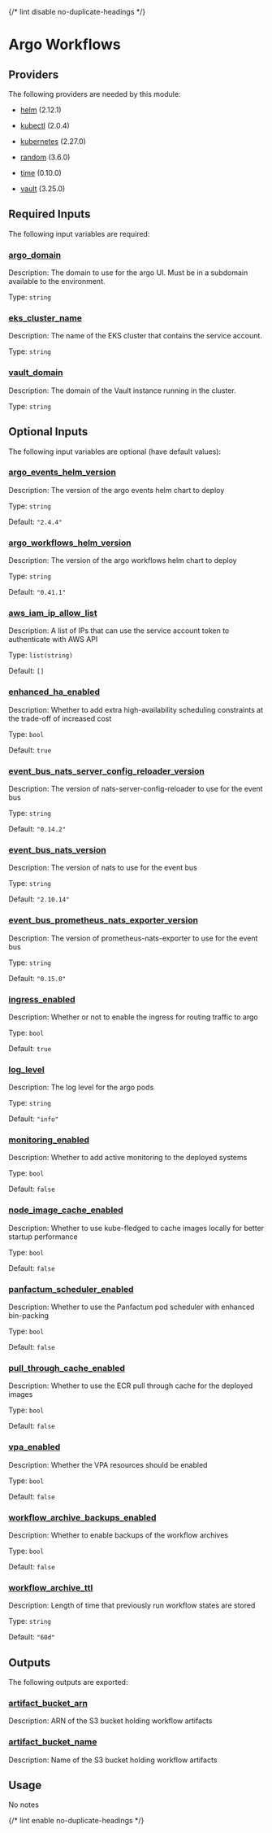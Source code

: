 
{/* lint disable no-duplicate-headings */}

# Argo Workflows

<ModuleHeader name="kube_argo" sourceHref="https://github.com/Panfactum/stack/tree/__PANFACTUM_VERSION_EDGE__/packages/infrastructure/kube_argo" status="alpha" type="direct" />

## Providers

The following providers are needed by this module:

* [helm](https://registry.terraform.io/providers/hashicorp/helm/2.12.1/docs) (2.12.1)

* [kubectl](#requirement_kubectl) (2.0.4)

* [kubernetes](https://registry.terraform.io/providers/hashicorp/kubernetes/2.27.0/docs) (2.27.0)

* [random](https://registry.terraform.io/providers/hashicorp/random/3.6.0/docs) (3.6.0)

* [time](https://registry.terraform.io/providers/hashicorp/time/0.10.0/docs) (0.10.0)

* [vault](https://registry.terraform.io/providers/hashicorp/vault/3.25.0/docs) (3.25.0)

## Required Inputs

The following input variables are required:

### <a name="input_argo_domain" /> [argo\_domain](#input_argo_domain)

Description: The domain to use for the argo UI. Must be in a subdomain available to the environment.

Type: `string`

### <a name="input_eks_cluster_name" /> [eks\_cluster\_name](#input_eks_cluster_name)

Description: The name of the EKS cluster that contains the service account.

Type: `string`

### <a name="input_vault_domain" /> [vault\_domain](#input_vault_domain)

Description: The domain of the Vault instance running in the cluster.

Type: `string`

## Optional Inputs

The following input variables are optional (have default values):

### <a name="input_argo_events_helm_version" /> [argo\_events\_helm\_version](#input_argo_events_helm_version)

Description: The version of the argo events helm chart to deploy

Type: `string`

Default: `"2.4.4"`

### <a name="input_argo_workflows_helm_version" /> [argo\_workflows\_helm\_version](#input_argo_workflows_helm_version)

Description: The version of the argo workflows helm chart to deploy

Type: `string`

Default: `"0.41.1"`

### <a name="input_aws_iam_ip_allow_list" /> [aws\_iam\_ip\_allow\_list](#input_aws_iam_ip_allow_list)

Description: A list of IPs that can use the service account token to authenticate with AWS API

Type: `list(string)`

Default: `[]`

### <a name="input_enhanced_ha_enabled" /> [enhanced\_ha\_enabled](#input_enhanced_ha_enabled)

Description: Whether to add extra high-availability scheduling constraints at the trade-off of increased cost

Type: `bool`

Default: `true`

### <a name="input_event_bus_nats_server_config_reloader_version" /> [event\_bus\_nats\_server\_config\_reloader\_version](#input_event_bus_nats_server_config_reloader_version)

Description: The version of nats-server-config-reloader to use for the event bus

Type: `string`

Default: `"0.14.2"`

### <a name="input_event_bus_nats_version" /> [event\_bus\_nats\_version](#input_event_bus_nats_version)

Description: The version of nats to use for the event bus

Type: `string`

Default: `"2.10.14"`

### <a name="input_event_bus_prometheus_nats_exporter_version" /> [event\_bus\_prometheus\_nats\_exporter\_version](#input_event_bus_prometheus_nats_exporter_version)

Description: The version of prometheus-nats-exporter to use for the event bus

Type: `string`

Default: `"0.15.0"`

### <a name="input_ingress_enabled" /> [ingress\_enabled](#input_ingress_enabled)

Description: Whether or not to enable the ingress for routing traffic to argo

Type: `bool`

Default: `true`

### <a name="input_log_level" /> [log\_level](#input_log_level)

Description: The log level for the argo pods

Type: `string`

Default: `"info"`

### <a name="input_monitoring_enabled" /> [monitoring\_enabled](#input_monitoring_enabled)

Description: Whether to add active monitoring to the deployed systems

Type: `bool`

Default: `false`

### <a name="input_node_image_cache_enabled" /> [node\_image\_cache\_enabled](#input_node_image_cache_enabled)

Description: Whether to use kube-fledged to cache images locally for better startup performance

Type: `bool`

Default: `false`

### <a name="input_panfactum_scheduler_enabled" /> [panfactum\_scheduler\_enabled](#input_panfactum_scheduler_enabled)

Description: Whether to use the Panfactum pod scheduler with enhanced bin-packing

Type: `bool`

Default: `false`

### <a name="input_pull_through_cache_enabled" /> [pull\_through\_cache\_enabled](#input_pull_through_cache_enabled)

Description: Whether to use the ECR pull through cache for the deployed images

Type: `bool`

Default: `false`

### <a name="input_vpa_enabled" /> [vpa\_enabled](#input_vpa_enabled)

Description: Whether the VPA resources should be enabled

Type: `bool`

Default: `false`

### <a name="input_workflow_archive_backups_enabled" /> [workflow\_archive\_backups\_enabled](#input_workflow_archive_backups_enabled)

Description: Whether to enable backups of the workflow archives

Type: `bool`

Default: `false`

### <a name="input_workflow_archive_ttl" /> [workflow\_archive\_ttl](#input_workflow_archive_ttl)

Description: Length of time that previously run workflow states are stored

Type: `string`

Default: `"60d"`

## Outputs

The following outputs are exported:

### <a name="output_artifact_bucket_arn" /> [artifact\_bucket\_arn](#output_artifact_bucket_arn)

Description: ARN of the S3 bucket holding workflow artifacts

### <a name="output_artifact_bucket_name" /> [artifact\_bucket\_name](#output_artifact_bucket_name)

Description: Name of the S3 bucket holding workflow artifacts

## Usage

No notes

{/* lint enable no-duplicate-headings */}
